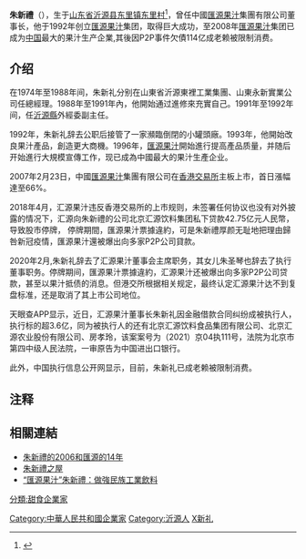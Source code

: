 '''朱新禮'''（{{bd|1952年|5月|catIdx=Z}}），生于[[山东省|山东省]][[沂源县|沂源县]][[东里镇_(沂源县)|东里镇]][[东里村|东里村]]<ref>{{cite web|url=http://www.jiaodong.net/news/system/2008/09/05/010341961.shtml|title=探寻汇源前世今生 从山东沂源走出的大品牌|publisher=胶东在线，来源：大众日报|author=责任编辑：孙玲姿|date=2008-09-05|accessdate=2012-06-23|language=Zh-hans|archive-date=2016-03-04|archive-url=https://web.archive.org/web/20160304105833/http://www.jiaodong.net/news/system/2008/09/05/010341961.shtml|dead-url=no}}</ref>，曾任中國[[匯源果汁|匯源果汁]]集團有限公司董事长，他于1992年创立[[匯源果汁|匯源果汁]]集团，取得巨大成功，至2008年[[匯源果汁|匯源果汁]]集团已成为[[中国|中国]]最大的果汁生产企業,其後因P2P事件欠債114亿成老赖被限制消费。

== 介绍 ==
在1974年至1988年间，朱新礼分别在山東省沂源東裡工業集團、山東永新實業公司任總經理。1988年至1991年內，他開始通过進修來充實自己。1991年至1992年间，任[[沂源縣|沂源縣]]外經委副主任。

1992年，朱新礼辞去公职后接管了一家瀕臨倒閉的小罐頭廠。1993年，他開始改良果汁產品，創造更大商機。1996年，[[匯源果汁|匯源果汁]]開始進行提高產品质量，并随后开始進行大規模宣傳工作，现已成為中國最大的果汁生產企业。

2007年2月23日，中國[[匯源果汁|匯源果汁]]集團有限公司在[[香港交易所|香港交易所]]主板上市，首日漲幅達至66%。


2018年4月，汇源果汁违反香港交易所的上市规则，未签署任何协议也没有对外披露的情况下，汇源向朱新禮的公司北京汇源饮料集团私下贷款42.75亿元人民幣，导致股市停牌，
停牌期間，匯源果汁票據違約，可是朱新禮厚颜无耻地把理由歸咎新冠疫情，匯源果汁還被爆出向多家P2P公司貸款。

2020年2月,朱新礼辞去了汇源果汁董事会主席职务，其女儿朱圣琴也辞去了执行董事职务。停牌期间，匯源果汁票據違約，汇源果汁还被爆出向多家P2P公司贷款，甚至以果汁抵债的消息。但港交所根据相关规定，最终认定汇源果汁达不到复盘标准，还是取消了其上市公司地位。  

天眼查APP显示，近日，汇源果汁董事长朱新礼因金融借款合同纠纷成被执行人，执行标的超3.6亿，同为被执行人的还有北京汇源饮料食品集团有限公司、北京汇源农业股份有限公司、房孝玲，该案案号为（2021）京04执111号，法院为北京市第四中级人民法院，一审原告为中国进出口银行。

此外，中国执行信息公开网显示，目前，朱新礼已成老赖被限制消费。

== 注释 ==

<references/>

==相關連結==
*[https://web.archive.org/web/20070401193719/http://zlhz.people.com.cn/BIG5/3413/73466/5198215.html 朱新禮的2006和匯源的14年]
*[http://paper.wenweipo.com/2007/04/02/xw0704020002.htm 朱新禮之屋] {{Wayback|url=http://paper.wenweipo.com/2007/04/02/xw0704020002.htm |date=20090108002442 }}
*[http://finance.people.com.cn/BIG5/42774/4419758.html “匯源果汁”朱新禮：做強民族工業飲料] {{Wayback|url=http://finance.people.com.cn/BIG5/42774/4419758.html |date=20160304074746 }}

{{DEFAULTSORT:Z}}
[[Category:中華人民共和國企業家|Category:中華人民共和國企業家]]
[[Category:沂源人|Category:沂源人]]
[[Category:朱姓|X新礼]]
[[分類:甜食企業家|分類:甜食企業家]]